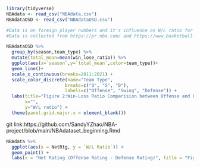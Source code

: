 ```r
library(tidyverse)
NBAdata <- read_csv("NBAdata.csv")
NBAdataOSD <- read_csv("NBAdataOSD.csv")
```

```r
#Data is on foreign player numbers and it's influence on W/L ratio for NBA teams.
#Data is collected from https://pr.nba.com/ and https://www.basketball-reference.com/. 
```


```r
NBAdataOSD %>% 
  group_by(season,team_type) %>% 
  mutate(total_mean=mean(win_lose_ratio)) %>% 
  ggplot(aes(x=`season`,y=`total_mean`,color=team_type))+
  geom_line()+
  scale_x_continuous(breaks=2011:2021) +
  scale_color_discrete(name="Team Type",
                      breaks=c("O", "S", "D"),
                      labels=c("Offense", "Swing", "Defense")) +
  labs(title="Figure 2:Win-Loss Ratio Comparision between Offense and Defense Team",
       x="",
       y="W/L ratio") +
  theme(panel.grid.major.x = element_blank())

```

git link:https://github.com/SandyYZhao/NBA-project/blob/main/NBAdataset_beginning.Rmd


```r
NBAdata %>%
  ggplot(aes(x = NetRtg, y = `W/L Ratio`)) +
  geom_point() +
  labs(x = "Net Rating (Offense Rating - Defense Rating)", title = "Figure 1: Association Between Win-Loss Ratio and Net Rating")
```

